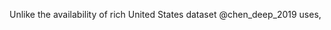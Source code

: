 <!-- # Conclusion -->
Unlike the availability of rich United States dataset
@chen_deep_2019 uses, 

